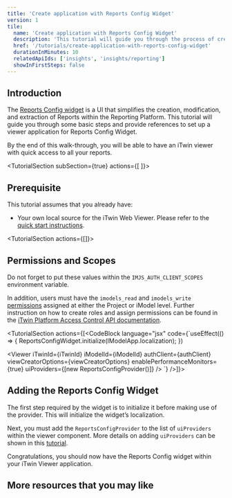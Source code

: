 ```yaml
---
title: 'Create application with Reports Config Widget'
version: 1
tile:
  name: 'Create application with Reports Config Widget'
  description: 'This tutorial will guide you through the process of creating an application with the Reports Config Widget.'
  href: '/tutorials/create-application-with-reports-config-widget'
  durationInMinutes: 10
  relatedApiIds: ['insights', 'insights/reporting']
  showInFirstSteps: false
---
```


<Introduction
  skillLevel="Basic"
  durationInMinutes="10">

## Introduction

The [Reports Config widget](https://www.npmjs.com/package/@itwin/reports-config-widget-react) is a UI that simplifies the creation, modification, and extraction of Reports within the Reporting Platform.
This tutorial will guide you through some basic steps and provide references to set up a viewer application for Reports Config Widget.

By the end of this walk-through, you will be able to have an iTwin viewer with quick access to all your reports.

</Introduction>

<TutorialSection subSection={true} actions={[
    <LinkButton
      href="/tutorials/web-application-quick-start"
      target="_blank"
      title="iTwin Web Viewer Quick Start Instructions"
      buttonText="Go"
    />
]}>

## Prerequisite

This tutorial assumes that you already have:

- Your own local source for the iTwin Web Viewer. Please refer to the [quick start instructions](/tutorials/web-application-quick-start).

</TutorialSection>

<TutorialSection actions={[<CodeBlock language="plaintext" code="itwin-platform" />]}>

## Permissions and Scopes

Do not forget to put these values within the `IMJS_AUTH_CLIENT_SCOPES` environment variable.

In addition, users must have the `imodels_read` and `imodels_write` [permissions](/apis/insights/operations/create-mapping/#authorization) assigned at either the Project or iModel level. Further instruction on how to create roles and assign permissions can be found in the [iTwin Platform Access Control API documentation](/apis/access-control-v2/tutorials/).

</TutorialSection>

<TutorialSection actions={[<CodeBlock language="jsx" code={`useEffect(() => {
  ReportsConfigWidget.initialize(IModelApp.localization);
})
 
<Viewer
  iTwinId={iTwinId}
  iModelId={iModelId}
  authClient={authClient}
  viewCreatorOptions={viewCreatorOptions}
  enablePerformanceMonitors={true}
  uiProviders={[new ReportsConfigProvider()]}
/>
`} />]}>

## Adding the Reports Config Widget

The first step required by the widget is to initialize it before making use of the provider. This will initialize the widget’s localization.

Next, you must add the `ReportsConfigProvider` to the list of `uiProviders` within the viewer component.
More details on adding `uiProviders` can be shown in this [tutorial](/tutorials/itwin-viewer-hello-world/#2-your-first-ui-widget).

Congratulations, you should now have the Reports Config widget within your iTwin Viewer application.

</TutorialSection>

<ContinueLearningSection>

## More resources that you may like

<TileList>
  <LinkCard
    title="Creating an Insights Report using iModel Data"
    href="/tutorials/creating-an-insights-report-using-imodel-data/"
    description="A guide on how to create the grouping and mapping required by your reports."
  />
  <LinkCard
    title="Reporting API Documentation"
    href="/apis/insights/"
    description="This is the official documentation of Reporting API."
  />
  <LinkCard
    title="Create a test iModel from a Bentley provided sample"
    href="/tutorials/create-test-imodel-sample"
    description="The quickest way to get access to a cloud hosted iModel is by creating an iModel seeded with Bentley provided sample data."
  />
  <LinkCard
    title="Sample House Model"
    href="/tutorials/create-test-imodel-sample/#house-sample"
    description="Bentley provided sample of a House for test iModel creation."
  />
  <LinkCard
    title="UI Provider"
    href="https://www.itwinjs.org/reference/ui-abstract/uiitemsprovider/uiitemsprovider/"
    description="Describes interface of objects that want to provide UI component to the running IModelApp."
    isExternal={true}
  />
  <LinkCard
    title="IModelApp"
    href="https://www.itwinjs.org/reference/imodeljs-frontend/imodelapp/imodelapp/"
    description="Global singleton that connects the user interface with the iTwin.js services."
    isExternal={true}
  />
</TileList>

</ContinueLearningSection>
